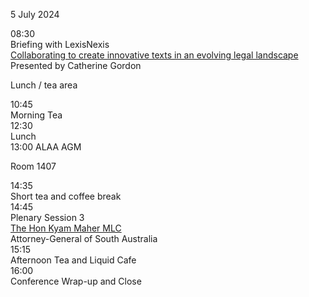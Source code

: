 
<ProgramHeading>5 July 2024</ProgramHeading>
<div className="ProgramLineItem">
    <div className="cpTime">
        08:30
    </div>
    <div className="cpSingleEntry titleEntry">
        <div className="cpBigTitleText">
            Briefing with LexisNexis
        </div>
        <div className="cpTitleText">
            <a href="/2024ALAAConference/lexisbriefing">
                Collaborating to create innovative texts in an evolving legal landscape
            </a>
        </div>
        <div className="cpLittleTitleTextx">
        Presented by Catherine Gordon
        </div>
        <p className="cpLevel2Text">
        Lunch / tea area
        </p>
    </div>
</div>
<CS4 />
<div className="ProgramLineItem">
    <div className="cpTime">
        10:45
    </div>
    <div className="cpSingleEntry breakEntry">
        <div className="cpLittleTitleText">
        Morning Tea
        </div>
    </div>
</div>
<CS5 />
<div className="ProgramLineItem">
    <div className="cpTime">
    12:30
    </div>
    <div className="cpSingleEntry breakEntry">
        <div className="cpBigTitleText">
        Lunch
        </div>
        <div className="cpTitleText">
        13:00 ALAA AGM
        </div>
        <p className="cpLevel2Text">
        Room 1407
        </p>
    </div>
</div>
<CS6 />
<div className="ProgramLineItem">
    <div className="cpTime">
    14:35
    </div>
    <div className="cpSingleEntry breakEntry">
        <div className="cpTitleText">
        Short tea and coffee break
        </div>
    </div>
</div>
<div className="ProgramLineItem">
    <div className="cpTime">
    14:45
    </div>
    <div className="cpSingleEntry">
        <div className="cpTitleText">
        Plenary Session 3
        </div>
        <div className="cpLittleTitleText">
            <a href="zplenary_sessions/kyam_maher">
                <span className="cpLittleTitleText">
                    The Hon Kyam Maher MLC
                </span>
            </a>
        </div>
        <div className="cpLevel2Text">
        Attorney-General of South Australia
        </div>
    </div>
</div>
<div className="ProgramLineItem">
    <div className="cpTime">
    15:15
    </div>
    <div className="cpSingleEntry breakEntry">
        <div className="cpTitleText">
        Afternoon Tea and Liquid Cafe
        </div>
    </div>
</div>
<div className="ProgramLineItem">
    <div className="cpTime">
    16:00
    </div>
    <div className="cpSingleEntry titleEntry">
        <div className="cpTitleText">
        Conference Wrap-up and Close
        </div>
    </div>
</div>